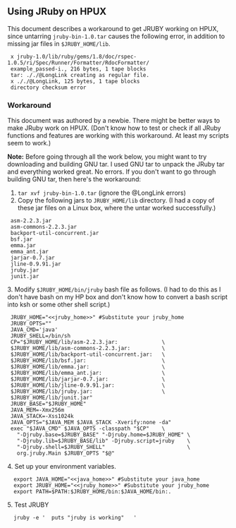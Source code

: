 ==Using JRuby on HPUX==

This document describes a workaround to get JRUBY working on HPUX, since untarring <code>jruby-bin-1.0.tar</code> causes the following error, in addition to missing jar files in <code>$JRUBY_HOME/lib</code>.

  x jruby-1.0/lib/ruby/gems/1.8/doc/rspec-1.0.5/ri/Spec/Runner/Formatter/RdocFormatter/
  example_passed-i., 216 bytes, 1 tape blocks
  tar: ././@LongLink creating as regular file.
  x ././@LongLink, 125 bytes, 1 tape blocks
  directory checksum error 

=== Workaround ===

This document was authored by a newbie. There might be better ways to make JRuby work on HPUX. (Don't know how to test or check if all JRuby functions and features are working with this workaround. At least my scripts seem to work.)

'''Note:''' Before going through all the work below, you might want to try downloading and building GNU tar. I used GNU tar to unpack the JRuby tar and everything worked great. No errors. If you don't want to go through building GNU tar, then here's the workaround:

# <code>tar xvf jruby-bin-1.0.tar</code> (ignore the @LongLink errors)
# Copy the following jars to <code>JRUBY_HOME/lib</code> directory. (I had a copy of these jar files on a Linux box, where the untar worked successfully.)

  asm-2.2.3.jar
  asm-commons-2.2.3.jar
  backport-util-concurrent.jar
  bsf.jar
  emma.jar
  emma_ant.jar
  jarjar-0.7.jar
  jline-0.9.91.jar
  jruby.jar
  junit.jar

3. Modify <code>$JRUBY_HOME/bin/jruby</code> bash file as follows. (I had to do this as I don't have bash on my HP box and don't know how to convert a bash script into ksh or some other shell script.)

  JRUBY_HOME="<nowiki><<jruby_home>></nowiki>" #Substitute your jruby_home
  JRUBY_OPTS=""
  JAVA_CMD='java'
  JRUBY_SHELL=/bin/sh
  CP="$JRUBY_HOME/lib/asm-2.2.3.jar:              \
  $JRUBY_HOME/lib/asm-commons-2.2.3.jar:          \
  $JRUBY_HOME/lib/backport-util-concurrent.jar:   \
  $JRUBY_HOME/lib/bsf.jar:                        \
  $JRUBY_HOME/lib/emma.jar:                       \
  $JRUBY_HOME/lib/emma_ant.jar:                   \
  $JRUBY_HOME/lib/jarjar-0.7.jar:                 \
  $JRUBY_HOME/lib/jline-0.9.91.jar:               \
  $JRUBY_HOME/lib/jruby.jar:                      \
  $JRUBY_HOME/lib/junit.jar"
  JRUBY_BASE="$JRUBY_HOME"
  JAVA_MEM=-Xmx256m
  JAVA_STACK=-Xss1024k
  JAVA_OPTS="$JAVA_MEM $JAVA_STACK -Xverify:none -da"
  exec "$JAVA_CMD" $JAVA_OPTS -classpath "$CP"    \
    "-Djruby.base=$JRUBY_BASE" "-Djruby.home=$JRUBY_HOME" \
    "-Djruby.lib=$JRUBY_BASE/lib" -Djruby.script=jruby    \
    "-Djruby.shell=$JRUBY_SHELL"                          \
    org.jruby.Main $JRUBY_OPTS "$@"

4. Set up your environment variables.

   export JAVA_HOME="<nowiki><<java_home>></nowiki>" #Substitute your java_home
   export JRUBY_HOME="<nowiki><<jruby_home>></nowiki>" #Substitute your jruby_home
   export PATH=$PATH:$JRUBY_HOME/bin:$JAVA_HOME/bin:.

5. Test JRUBY

   jruby -e '  puts "jruby is working"   '

